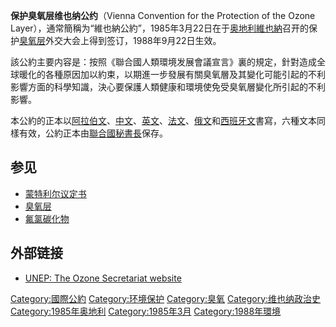 '''保护臭氧层维也纳公约'''（Vienna Convention for the Protection of the Ozone Layer），通常簡稱为“維也納公約”，1985年3月22日在于[[奥地利|奥地利]][[維也納|維也納]]召开的保护[[臭氧层|臭氧层]]外交大会上得到签订，1988年9月22日生效。 

該公約主要内容是：按照《聯合國人類環境发展會議宣言》裏的規定，針對造成全球暖化的各種原因加以約束，以期進一步發展有關臭氧層及其變化可能引起的不利影響方面的科學知識，決心要保護人類健康和環境使免受臭氧層變化所引起的不利影響。

本公約的正本以[[阿拉伯文|阿拉伯文]]、[[中文|中文]]、[[英文|英文]]、[[法文|法文]]、[[俄文|俄文]]和[[西班牙文|西班牙文]]書寫，六種文本同樣有效，公約正本由[[聯合國秘書長|聯合國秘書長]]保存。

==参见==
{{wikisource}}
*[[蒙特利尔议定书|蒙特利尔议定书]]
*[[臭氧层|臭氧层]]
*[[氟氯碳化物|氟氯碳化物]]

==外部链接==
*[https://web.archive.org/web/20070524035712/http://www.unep.ch/ozone/index.shtml UNEP: The Ozone Secretariat website]

[[Category:國際公約|Category:國際公約]]
[[Category:环境保护|Category:环境保护]]
[[Category:臭氧|Category:臭氧]]
[[Category:维也纳政治史|Category:维也纳政治史]]
[[Category:1985年奥地利|Category:1985年奥地利]]
[[Category:1985年3月|Category:1985年3月]]
[[Category:1988年環境|Category:1988年環境]]